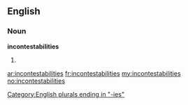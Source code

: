 ==English==

===Noun===
'''incontestabilities'''

# {{plural of|[[incontestability]]}}

[[Category:English plurals ending in "-ies"]]

[[ar:incontestabilities]]
[[fr:incontestabilities]]
[[my:incontestabilities]]
[[no:incontestabilities]]
